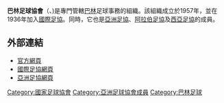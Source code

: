 {{noteTA
|G1=足球
}}
{{國家足協
|Name               =巴林足球協會
|Logo               = <!-- 檔案不存在 Bahrain football association.png ，可從英文維基百科取得 -->
|Founded            = 1957年
|FIFA affiliation   = 1936年
|Region             = [[亞洲足協|亞洲足協]]
|Region affiliation = 1936年
|Subregion             = [[阿拉伯足協|阿拉伯足協]]
|Subregion affiliation = 1975年
|Subregion2             = [[西亞足協|西亞足協]]
|Subregion2 affiliation = 2010年
|President          = Shaikh Salman bin Ibrahim Al-Khalifa
}}

'''巴林足球協會'''（{{lang-ar|الاتحاد البحريني لكرة القدم}}、{{lang-en|Bahrain Football Association}})是專門管轄[[巴林|巴林]]足球事務的組織。該組織成立於1957年，並在1936年加入[[國際足協|國際足協]]。同時，它也是[[亞洲足協|亞洲足協]]、[[阿拉伯足協|阿拉伯足協]]及[[西亞足協|西亞足協]]的成員。

== 外部連結 ==

* [https://web.archive.org/web/20140403135448/http://www.bahrainfootball.org/ 官方網頁]
* [http://www.fifa.com/associations/association=bhr/index.html  國際足協網頁] {{Wayback|url=http://www.fifa.com/associations/association=bhr/index.html |date=20130615073506 }}
* [http://www.the-afc.com/en/member-associations/west/bahrain-football-assoc.html 亞洲足協網頁] {{Wayback|url=http://www.the-afc.com/en/member-associations/west/bahrain-football-assoc.html |date=20130621071022 }}

{{AFC associations}}

[[Category:國家足球協會|Category:國家足球協會]]
[[Category:亞洲足球協會成員|Category:亞洲足球協會成員]]
[[Category:巴林足球|Category:巴林足球]]